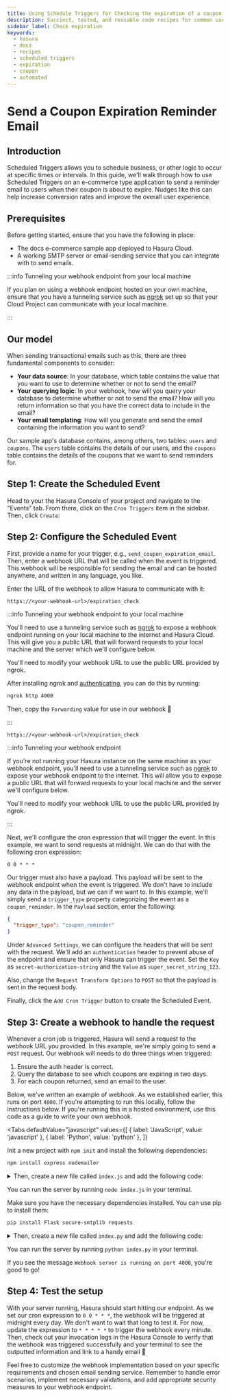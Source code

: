 ```yaml
---
title: Using Schedule Triggers for Checking the expiration of a coupon
description: Succinct, tested, and reusable code recipes for common use cases in Hasura.
sidebar_label: Check expiration
keywords:
  - hasura
  - docs
  - recipes
  - scheduled triggers
  - expiration
  - coupon
  - automated
---
```



# Send a Coupon Expiration Reminder Email

## Introduction

Scheduled Triggers allows you to schedule business, or other logic to occur at specific times or intervals. In this
guide, we'll walk through how to use Scheduled Triggers on an e-commerce type application to send a reminder email to
users when their coupon is about to expire. Nudges like this can help increase conversion rates and improve the overall
user experience.

<SampleAppBlock dependent />

## Prerequisites

Before getting started, ensure that you have the following in place:

- The docs e-commerce sample app deployed to Hasura Cloud.
- A working SMTP server or email-sending service that you can integrate with to send emails.

:::info Tunneling your webhook endpoint from your local machine

If you plan on using a webhook endpoint hosted on your own machine, ensure that you have a tunneling service such as
[ngrok](https://ngrok.com/) set up so that your Cloud Project can communicate with your local machine.

:::

## Our model

When sending transactional emails such as this, there are three fundamental components to consider:

- **Your data source**: In your database, which table contains the value that you want to use to determine whether or
  not to send the email?
- **Your querying logic**: In your webhook, how will you query your database to determine whether or not to send the
  email? How will you return information so that you have the correct data to include in the email?
- **Your email templating**: How will you generate and send the email containing the information you want to send?

Our sample app's database contains, among others, two tables: `users` and `coupons`. The `users` table contains the
details of our users, and the `coupons` table contains the details of the coupons that we want to send reminders for.

## Step 1: Create the Scheduled Event

Head to your the Hasura Console of your project and navigate to the "Events" tab. From there, click on the
`Cron Triggers` item in the sidebar. Then, click `Create`:

<Thumbnail
  src="/img/scheduled-triggers/scheduled-triggers_getting-started-guide_2.18.0_click-create.png"
  alt="Hasura Scheduled Trigger architecture"
  width="1000"
/>

## Step 2: Configure the Scheduled Event

First, provide a name for your trigger, e.g., `send_coupon_expiration_email`. Then, enter a webhook URL that will be
called when the event is triggered. This webhook will be responsible for sending the email and can be hosted anywhere,
and written in any language, you like.

Enter the URL of the webhook to allow Hasura to communicate with it:

```
https://<your-webhook-url>/expiration_check
```

:::info Tunneling your webhook endpoint to your local machine

You'll need to use a tunneling service such as [ngrok](https://ngrok.com/) to expose a webhook endpoint running on your
local machine to the internet and Hasura Cloud. This will give you a public URL that will forward requests to your local
machine and the server which we'll configure below.

You'll need to modify your webhook URL to use the public URL provided by ngrok.

After installing ngrok and
[authenticating](https://ngrok.com/docs/secure-tunnels/ngrok-agent/tunnel-authtokens/#:~:text=Once%20you've%20signed%20up,make%20installing%20the%20authtoken%20simple.),
you can do this by running:

```bash
ngrok http 4000
```

Then, copy the `Forwarding` value for use in our webhook 🎉

:::

```
https://<your-webhook-url>/expiration_check
```

:::info Tunneling your webhook endpoint

If you're not running your Hasura instance on the same machine as your webhook endpoint, you'll need to use a tunneling
service such as [ngrok](https://ngrok.com/) to expose your webhook endpoint to the internet. This will allow you to
expose a public URL that will forward requests to your local machine and the server we'll configure below.

You'll need to modify your webhook URL to use the public URL provided by ngrok.

:::

Next, we'll configure the cron expression that will trigger the event. In this example, we want to send requests at
midnight. We can do that with the following cron expression:

```
0 0 * * *
```

Our trigger must also have a payload. This payload will be sent to the webhook endpoint when the event is triggered. We
don't have to include any data in the payload, but we can if we want to. In this example, we'll simply send a
`trigger_type` property categorizing the event as a `coupon_reminder`. In the `Payload` section, enter the following:

```json
{
  "trigger_type": "coupon_reminder"
}
```

Under `Advanced Settings`, we can configure the headers that will be sent with the request. We'll add an
`authentication` header to prevent abuse of the endpoint and ensure that only Hasura can trigger the event. Set the
`Key` as `secret-authorization-string` and the `Value` as `super_secret_string_123`.

<Thumbnail
  src="/img/scheduled-triggers/scheduled-triggers_recipes_review-request_auth-header.png"
  alt="Hasura Scheduled Trigger architecture"
  width="1000"
/>

Also, change the `Request Transform Options` to `POST` so that the payload is sent in the request body.

Finally, click the `Add Cron Trigger` button to create the Scheduled Event.

## Step 3: Create a webhook to handle the request

Whenever a cron job is triggered, Hasura will send a request to the webhook URL you provided. In this example, we're
simply going to send a `POST` request. Our webhook will needs to do three things when triggered:

1. Ensure the auth header is correct.
2. Query the database to see which coupons are expiring in two days.
3. For each coupon returned, send an email to the user.

Below, we've written an example of webhook. As we established earlier, this runs on port `4000`. If you're attempting to
run this locally, follow the instructions below. If you're running this in a hosted environment, use this code as a
guide to write your own webhook.

<Tabs
  defaultValue="javascript"
  values={[
    { label: 'JavaScript', value: 'javascript' },
    { label: 'Python', value: 'python' },
  ]}
>
<TabItem value="javascript">

Init a new project with `npm init` and install the following dependencies:

```bash
npm install express nodemailer
```

<details>
<summary>
Then, create a new file called <code>index.js</code> and add the following code:
</summary>

```javascript
const express = require('express');
const nodemailer = require('nodemailer');

const app = express();

// Create a Nodemailer transporter using Ethereal email service
// Ideally, this configuration would be stored somewhere else
nodemailer.createTestAccount((err, account) => {
  if (err) {
    console.error('Failed to create a testing account. ' + err.message);
    return process.exit(1);
  }

  // If all goes as planned, here's the console telling us we're 👍
  console.log('Credentials obtained, listening on the webhook...');

  // Create a transporter object for nodemailer
  const transporter = nodemailer.createTransport({
    host: 'smtp.ethereal.email',
    port: 587,
    secure: false,
    auth: {
      user: account.user,
      pass: account.pass,
    },
  });

  // helper function to turn timestamp into a date
  function timestampToDate(timestamp) {
    const date = new Date(timestamp);
    return date;
  }

  // Our route for the webhook
  app.post('/expiration_check', async (req, res) => {
    // confirm the auth header is correct — ideally, you'd keep the secret in an environment variable
    const authHeader = req.headers['secret-authorization-string'];
    if (authHeader !== 'super_secret_string_123') {
      return res.status(401).json({
        message: 'Unauthorized',
      });
    }

    // get our date ready for the query
    const today = new Date();
    const twoDaysFromNow = today.setDate(today.getDate() + 2);
    const twoDaysFromNowTimestamp = new Date(twoDaysFromNow).toISOString();

    // Fetch the data from our Hasura instance
    async function getExpiringCoupons() {
      const response = await fetch('<YOUR_CLOUD_PROJECT_ENDPOINT>', {
        method: 'POST',
        headers: {
          'Content-Type': 'application/json',
          'x-hasura-admin-secret': '<YOUR_ADMIN_SECRET>',
        },
        body: JSON.stringify({
          query: `
          query GetExpiringCoupons($two_days_from_now: timestamptz!) {
            coupons(where: {expiration_date: {_lte: $two_days_from_now, _gte: today}}) {
                id
                code
                expiration_date
                user {
                id
                name
                email
                }
              }
            }
          `,
          variables: {
            two_days_from_now: twoDaysFromNowTimestamp,
          },
        }),
      });
      const { data } = await response.json();
      return data.coupons;
    }

    let coupons = await getExpiringCoupons();

    // map over the data and send an email to each customer
    async function sendCouponReminder(coupons) {
      let outcomes = [];
      coupons.map(async coupon => {
        // Create a message object
        const message = {
          from: 'SuperStore.com <sender@SuperStore.com>',
          to: `${coupon.user.name} <${coupon.user.email}>`,
          subject: `You've got a coupon expiring soon, ${coupon.user.name.split(' ')[0]}!`,
          text: `Yo ${coupon.user.name.split(' ')[0]},\n\nYour coupon code, ${
            coupon.code
          }, is expiring soon! Use it before ${timestampToDate(coupon.expiration_date)}.\n\nThanks,\nSuperStore.com`,
        };

        // Send the message using the Nodemailer transporter
        const info = await transporter.sendMail(message);

        // Log the message info
        console.log(`\nMessage sent to ${coupon.user.name}: ${nodemailer.getTestMessageUrl(info)}`);

        // add the info to the outcomes array
        outcomes.push({
          messageId: info.messageId,
          previewUrl: nodemailer.getTestMessageUrl(info),
        });
        return outcomes;
      });
    }

    await sendCouponReminder(coupons);

    // Return a JSON response to the client
    res.json({
      message: 'Coupons sent!',
    });
  });

  // Start the server
  app.listen(4000, () => {
    console.log('Server started on port 4000');
  });
});
```

</details>

You can run the server by running `node index.js` in your terminal.

</TabItem>
<TabItem value="python">

Make sure you have the necessary dependencies installed. You can use pip to install them:

```bash
pip install Flask secure-smtplib requests
```

<details>
<summary>
Then, create a new file called <code>index.py</code> and add the following code:
</summary>

```python
from flask import Flask, request, jsonify
import smtplib
from smtplib import SMTPException
from email.mime.multipart import MIMEMultipart
from email.mime.text import MIMEText
import requests
from datetime import datetime, timedelta

app = Flask(__name__)

# Create an SMTP server connection
def create_smtp_server():
    try:
        server = smtplib.SMTP(host='smtp.ethereal.email', port=587)
        server.starttls()
        server.login('example@superstore.com', 'samplePassword123')
        return server
    except SMTPException as e:
        print(f"An error occurred while creating the SMTP server: {e}\nWe'll print the message to the terminal\n")
        return None

def get_expired_coupons():
    today = datetime.now()
    two_days_from_now = today + timedelta(days=2)
    formatted_date = two_days_from_now.isoformat()

    # Prepare the request headers
    headers = {
        'Content-Type': 'application/json',
        'x-hasura-admin-secret': '<YOUR_ADMIN_SECRET>',
    }

    graphql_query = '''
    query GetExpiringCoupons($two_days_from_now: timestamptz!) {
      coupons(where: {expiration_date: {_lte: $two_days_from_now, _gte: today}}) {
        id
        expiration_date
        code
        user {
          email
          id
          name
        }
      }
    }
    '''

    graphql_variables = {
        'two_days_from_now': formatted_date
    }

    # Prepare the request payload as a dictionary
    payload = {
        'query': graphql_query,
        'variables': graphql_variables
    }



    # Make the POST request to the GraphQL endpoint
    response = requests.post('<YOUR_PROJECT_ENDPOINT>', json=payload, headers=headers)

    # Check the response status
    if response.status_code == 200:
        res = response.json()
        return res['data']['coupons']
    else:
        return []

@app.route('/expiration_check', methods=['POST'])
def expiration_check():
    # Confirm the secret header is correct
    auth_header = request.headers.get('secret-authorization-string')
    if auth_header != 'super_secret_string_123':
        return jsonify({'message': 'Unauthorized'}), 401

    # Fetch expired_coupons from your Hasura
    expired_coupons = get_expired_coupons()

    # Send email reminders
    for coupon in expired_coupons:
        email = coupon['user']['email']
        # Format the timestamp into a readable format (e.g., "October 15, 2023")
        parsed_date = datetime.fromisoformat(coupon['expiration_date'])
        readable_date = parsed_date.strftime("%B %d, %Y")

        # Create reminder message
        msg = MIMEMultipart()
        msg['From'] = 'SuperStore.com <sender@SuperStore.com>'
        msg['To'] = f"{coupon['user']['name']} <{email}>"
        msg['Subject'] = f"You've got a coupon expiring soon, {coupon['user']['name'].split(' ')[0]}!"
        message_body = f"Yo {coupon['user']['name'].split(' ')[0]},\n\nYour coupon code, {coupon['code']}, is expiring soon! Use it before {readable_date}.\n\nThanks,\nSuperStore.com"
        msg.attach(MIMEText(message_body, 'plain'))

        server = create_smtp_server()
        if server is not None:
            # Send the email if server is running
            server.sendmail('sender@SuperStore.com', email, msg.as_string())
            server.quit()
        else:
            # or just print the message to the terminal
            print(f"From: {msg['From']}\nTo: {msg['To']}\nSubject: {msg['Subject']}\n{message_body}")

    return jsonify({'message': 'Coupons sent!'})

if __name__ == '__main__':
    app.run(port=4000)
```

</details>

You can run the server by running `python index.py` in your terminal.

  </TabItem>
</Tabs>

If you see the message `Webhook server is running on port 4000`, you're good to go!

## Step 4: Test the setup

With your server running, Hasura should start hitting our endpoint. As we set our cron expression to `0 0 * * *`, the
webhook will be triggered at midnight every day. We don't want to wait that long to test it. For now, update the
expression to `* * * * *` to trigger the webhook every minute. Then, check out your invocation logs in the Hasura
Console to verify that the webhook was triggered successfully and your terminal to see the outputted information and
link to a handy email 🎉

<Thumbnail
  src="/img/scheduled-triggers/scheduled-triggers_recipes_review-terminal.png"
  alt="Hasura Scheduled Trigger architecture"
  width="1000"
/>

Feel free to customize the webhook implementation based on your specific requirements and chosen email sending service.
Remember to handle error scenarios, implement necessary validations, and add appropriate security measures to your
webhook endpoint.
